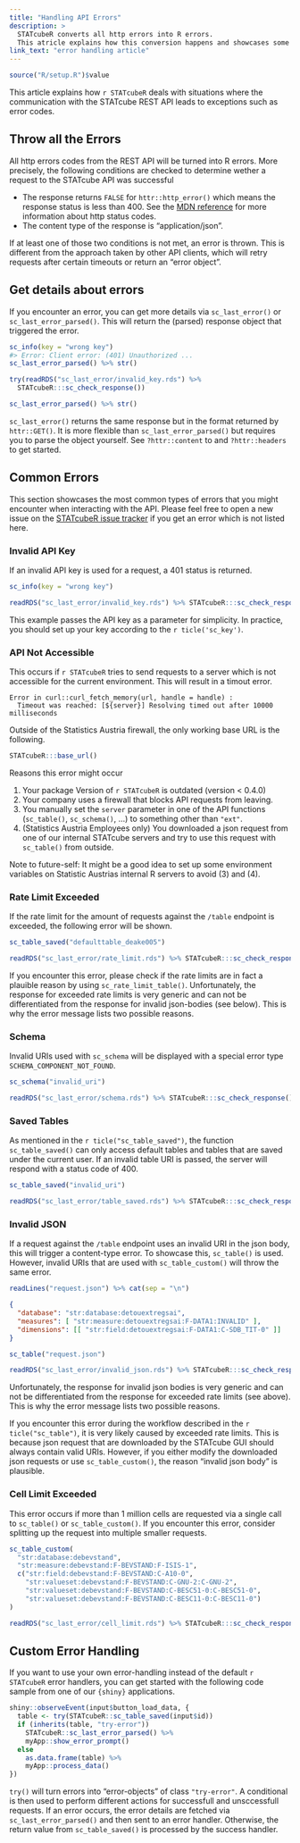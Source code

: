 ```yaml
---
title: "Handling API Errors"
description: >
  STATcubeR converts all http errors into R errors.
  This atricle explains how this conversion happens and showcases some common error messages.
link_text: "error handling article"
---
```


```r
source("R/setup.R")$value
```

This article explains how `r STATcubeR` deals with situations where the communication with the STATcube REST API leads to exceptions such as error codes.

## Throw all the Errors

All http errors codes from the REST API will be turned into R errors.
More precisely, the following conditions are checked to determine wether a request to the STATcube API was successful

* The response returns `FALSE` for `httr::http_error()` which means the response
  status is less than 400. See the [MDN reference] for more information about http status codes.
* The content type of the response is "application/json".

If at least one of those two conditions is not met, an error is thrown.
This is different from the approach taken by other API clients, which will retry requests after certain timeouts or return an "error object".

## Get details about errors

If you encounter an error, you can get more details via `sc_last_error()` or `sc_last_error_parsed()`.
This will return the (parsed) response object that triggered the error.

```r
sc_info(key = "wrong key")
#> Error: Client error: (401) Unauthorized ...
sc_last_error_parsed() %>% str()
```

```r
try(readRDS("sc_last_error/invalid_key.rds") %>%
  STATcubeR:::sc_check_response())
```

```r
sc_last_error_parsed() %>% str()
```

`sc_last_error()` returns the same response but in the format returned by `httr::GET()`.
It is more flexible than `sc_last_error_parsed()` but requires you to parse the object yourself.
See `?httr::content` to and `?httr::headers` to get started.

## Common Errors

This section showcases the most common types of errors that you might encounter when interacting with the API.
Please feel free to open a new issue on the [STATcubeR issue tracker] if you get an error which is not listed here.

### Invalid API Key

If an invalid API key is used for a request, a 401 status is returned.

```r
sc_info(key = "wrong key")
```

```r
readRDS("sc_last_error/invalid_key.rds") %>% STATcubeR:::sc_check_response()
```

This example passes the API key as a parameter for simplicity.
In practice, you should set up your key according to the `r ticle('sc_key')`.

### API Not Accessible

This occurs if `r STATcubeR` tries to send requests to a server which is not accessible for the current environment. This will result in a timout error.

```
Error in curl::curl_fetch_memory(url, handle = handle) : 
  Timeout was reached: [${server}] Resolving timed out after 10000 milliseconds
```

Outside of the Statistics Austria firewall, the only working base URL is the following.

```r
STATcubeR:::base_url()
```

Reasons this error might occur

1. Your package Version of `r STATcubeR` is outdated (version < 0.4.0)
2. Your company uses a firewall that blocks API requests from leaving.
3. You manually set the `server` parameter in one of the API functions (`sc_table()`, `sc_schema()`, ...)
   to something other than `"ext"`.
4. (Statistics Austria Employees only) You downloaded a json request from one of our internal STATcube
   servers and try to use this request with `sc_table()` from outside.
   
Note to future-self: It might be a good idea to set up some environment variables on Statistic Austrias internal R servers to avoid (3) and (4).

### Rate Limit Exceeded

If the rate limit for the amount of requests against the `/table` endpoint is exceeded, the following error will be shown.

```r
sc_table_saved("defaulttable_deake005")
```

```r
readRDS("sc_last_error/rate_limit.rds") %>% STATcubeR:::sc_check_response()
```

If you encounter this error, please check if the rate limits are in fact a plauible reason by using `sc_rate_limit_table()`.
Unfortunately, the response for exceeded rate limits is very generic and can not be differentiated from the response for invalid json-bodies (see below).
This is why the error message lists two possible reasons.

### Schema

Invalid URIs used with `sc_schema` will be displayed with a special error type `SCHEMA_COMPONENT_NOT_FOUND`.

```r
sc_schema("invalid_uri")
```

```r
readRDS("sc_last_error/schema.rds") %>% STATcubeR:::sc_check_response()
```

### Saved Tables

As mentioned in the `r ticle("sc_table_saved")`, the function `sc_table_saved()`
can only access default tables and tables that are saved under the current user.
If an invalid table URI is passed, the server will respond with a status code of 400.

```r
sc_table_saved("invalid_uri")
```

```r
readRDS("sc_last_error/table_saved.rds") %>% STATcubeR:::sc_check_response()
```

### Invalid JSON

If a request against the `/table` endpoint uses an invalid URI in the json body,
this will trigger a content-type error.
To showcase this, `sc_table()` is used. 
However, invalid URIs that are used with `sc_table_custom()` will throw the same error.

```r
readLines("request.json") %>% cat(sep = "\n")
```

```json
{
  "database": "str:database:detouextregsai",
  "measures": [ "str:measure:detouextregsai:F-DATA1:INVALID" ],
  "dimensions": [[ "str:field:detouextregsai:F-DATA1:C-SDB_TIT-0" ]]
}
```

```r
sc_table("request.json")
```

```r
readRDS("sc_last_error/invalid_json.rds") %>% STATcubeR:::sc_check_response()
```

Unfortunately, the response for invalid json bodies is very generic and can not be differentiated from the response for exceeded rate limits (see above).
This is why the error message lists two possible reasons.

If you encounter this error during the workflow described in the `r ticle("sc_table")`, it is very likely caused by exceeded rate limits.
This is because json request that are downloaded by the STATcube GUI should always contain valid URIs.
However, if you either modify the downloaded json requests or use `sc_table_custom()`, the reason "invalid json body" is plausible.

### Cell Limit Exceeded

This error occurs if more than 1 million cells are requested via a single
call to `sc_table()` or `sc_table_custom()`.
If you encounter this error, consider splitting up the request into multiple smaller requests.

```r
sc_table_custom(
  "str:database:debevstand",
  "str:measure:debevstand:F-BEVSTAND:F-ISIS-1",
  c("str:field:debevstand:F-BEVSTAND:C-A10-0",
    "str:valueset:debevstand:F-BEVSTAND:C-GNU-2:C-GNU-2",
    "str:valueset:debevstand:F-BEVSTAND:C-BESC51-0:C-BESC51-0",
    "str:valueset:debevstand:F-BEVSTAND:C-BESC11-0:C-BESC11-0")
)
```

```r
readRDS("sc_last_error/cell_limit.rds") %>% STATcubeR:::sc_check_response()
```

## Custom Error Handling

If you want to use your own error-handling instead of the default `r STATcubeR` error handlers, you can get started with the following code sample from one of our `{shiny}` applications.

```r
shiny::observeEvent(input$button_load_data, {
  table <- try(STATcubeR::sc_table_saved(input$id))
  if (inherits(table, "try-error"))
    STATcubeR::sc_last_error_parsed() %>%
    myApp::show_error_prompt()
  else
    as.data.frame(table) %>%
    myApp::process_data()
})
```

`try()` will turn errors into "error-objects" of class `"try-error"`.
A conditional is then used to perform different actions for successfull and unsccessfull requests.
If an error occurs, the error details are fetched via `sc_last_error_parsed()` and then sent to an error handler.
Otherwise, the return value from `sc_table_saved()` is processed by the success handler.

[MDN reference]: https://developer.mozilla.org/en-US/docs/Web/HTTP/Status?retiredLocale=de
[STATcubeR issue tracker]: https://github.com/statistikat/STATcubeR/issues
